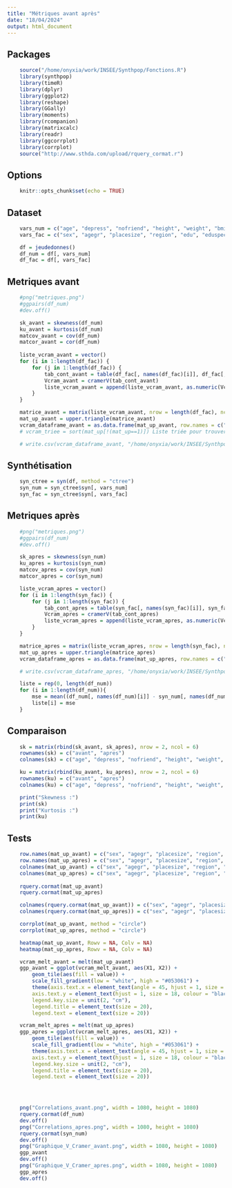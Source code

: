 ```yaml
---
title: "Métriques avant après"
date: "18/04/2024"
output: html_document
---
```


## Packages
```r
    source("/home/onyxia/work/INSEE/Synthpop/Fonctions.R")
    library(synthpop)
    library(timeR)
    library(dplyr)
    library(ggplot2)
    library(reshape)
    library(GGally)
    library(moments)
    library(rcompanion)
    library(matrixcalc)
    library(readr)
    library(ggcorrplot)
    library(corrplot)
    source("http://www.sthda.com/upload/rquery_cormat.r")
```

## Options
```r
    knitr::opts_chunk$set(echo = TRUE)
```

## Dataset
```r
    vars_num = c("age", "depress", "nofriend", "height", "weight", "bmi")
    vars_fac = c("sex", "agegr", "placesize", "region", "edu", "eduspec", "socprof", "marital", "ls", "trust", "trustfam", "trustneigh", "sport", "smoke", "alcsol", "wkabint", "englang")

    df = jeudedonnes()
    df_num = df[, vars_num]
    df_fac = df[, vars_fac]
```

## Metriques avant
```r
    #png("metriques.png")
    #ggpairs(df_num)
    #dev.off()

    sk_avant = skewness(df_num)
    ku_avant = kurtosis(df_num)
    matcov_avant = cov(df_num)
    matcor_avant = cor(df_num)
    
    liste_vcram_avant = vector()
    for (i in 1:length(df_fac)) { 
        for (j in 1:length(df_fac)) {
            tab_cont_avant = table(df_fac[, names(df_fac)[i]], df_fac[, names(df_fac)[j]])
            Vcram_avant = cramerV(tab_cont_avant)
            liste_vcram_avant = append(liste_vcram_avant, as.numeric(Vcram_avant))
        }
    }

    matrice_avant = matrix(liste_vcram_avant, nrow = length(df_fac), ncol = length(df_fac))
    mat_up_avant = upper.triangle(matrice_avant)
    vcram_dataframe_avant = as.data.frame(mat_up_avant, row.names = c("sex", "agegr", "placesize", "region", "edu", "eduspec", "socprof", "marital", "ls", "trust", "trustfam", "trustneigh", "sport", "smoke", "alcsol", "wkabint", "englang"), colnames = c("sex", "agegr", "placesize", "region", "edu", "eduspec", "socprof", "marital", "ls", "trust", "trustfam", "trustneigh", "sport", "smoke", "alcsol", "wkabint", "englang"))
    # vcram_triee = sort(mat_up[!(mat_up==1)]) Liste triée pour trouver les plus grandes valeurs

    # write.csv(vcram_dataframe_avant, "/home/onyxia/work/INSEE/Synthpop/Tests/vcramer_avant.csv", row.names = TRUE)
```

## Synthétisation
```r
    syn_ctree = syn(df, method = "ctree")
    syn_num = syn_ctree$syn[, vars_num]
    syn_fac = syn_ctree$syn[, vars_fac]
```

## Metriques après
```r
    #png("metriques.png")
    #ggpairs(df_num)
    #dev.off()

    sk_apres = skewness(syn_num)
    ku_apres = kurtosis(syn_num)
    matcov_apres = cov(syn_num)
    matcor_apres = cor(syn_num)

    liste_vcram_apres = vector()
    for (i in 1:length(syn_fac)) { 
        for (j in 1:length(syn_fac)) {
            tab_cont_apres = table(syn_fac[, names(syn_fac)[i]], syn_fac[, names(syn_fac)[j]])
            Vcram_apres = cramerV(tab_cont_apres)
            liste_vcram_apres = append(liste_vcram_apres, as.numeric(Vcram_apres))
        }
    }

    matrice_apres = matrix(liste_vcram_apres, nrow = length(syn_fac), ncol = length(syn_fac))
    mat_up_apres = upper.triangle(matrice_apres)
    vcram_dataframe_apres = as.data.frame(mat_up_apres, row.names = c("sex", "agegr", "placesize", "region", "edu", "eduspec", "socprof", "marital", "ls", "trust", "trustfam", "trustneigh", "sport", "smoke", "alcsol", "wkabint", "englang"), colnames = c("sex", "agegr", "placesize", "region", "edu", "eduspec", "socprof", "marital", "ls", "trust", "trustfam", "trustneigh", "sport", "smoke", "alcsol", "wkabint", "englang"))

    # write.csv(vcram_dataframe_apres, "/home/onyxia/work/INSEE/Synthpop/Tests/vcramer_apres.csv", row.names = TRUE)

    liste = rep(0, length(df_num))
    for (i in 1:length(df_num)){
        mse = mean((df_num[, names(df_num)[i]] - syn_num[, names(df_num)[i]])^2)
        liste[i] = mse
    }
```

## Comparaison
```r
    sk = matrix(rbind(sk_avant, sk_apres), nrow = 2, ncol = 6)
    rownames(sk) = c("avant", "apres")
    colnames(sk) = c("age", "depress", "nofriend", "height", "weight", "bmi")

    ku = matrix(rbind(ku_avant, ku_apres), nrow = 2, ncol = 6)
    rownames(ku) = c("avant", "apres")
    colnames(ku) = c("age", "depress", "nofriend", "height", "weight", "bmi")

    print("Skewness :")
    print(sk)
    print("Kurtosis :")
    print(ku)
```


## Tests
```r
    row.names(mat_up_avant) = c("sex", "agegr", "placesize", "region", "edu", "eduspec", "socprof", "marital", "ls", "trust", "trustfam", "trustneigh", "sport", "smoke", "alcsol", "wkabint", "englang")
    row.names(mat_up_apres) = c("sex", "agegr", "placesize", "region", "edu", "eduspec", "socprof", "marital", "ls", "trust", "trustfam", "trustneigh", "sport", "smoke", "alcsol", "wkabint", "englang")
    colnames(mat_up_avant) = c("sex", "agegr", "placesize", "region", "edu", "eduspec", "socprof", "marital", "ls", "trust", "trustfam", "trustneigh", "sport", "smoke", "alcsol", "wkabint", "englang")
    colnames(mat_up_apres) = c("sex", "agegr", "placesize", "region", "edu", "eduspec", "socprof", "marital", "ls", "trust", "trustfam", "trustneigh", "sport", "smoke", "alcsol", "wkabint", "englang")
   
    rquery.cormat(mat_up_avant)
    rquery.cormat(mat_up_apres)

    colnames(rquery.cormat(mat_up_avant)) = c("sex", "agegr", "placesize", "region", "edu", "eduspec", "socprof", "marital", "ls", "trust", "trustfam", "trustneigh", "sport", "smoke", "alcsol", "wkabint", "englang")
    colnames(rquery.cormat(mat_up_apres)) = c("sex", "agegr", "placesize", "region", "edu", "eduspec", "socprof", "marital", "ls", "trust", "trustfam", "trustneigh", "sport", "smoke", "alcsol", "wkabint", "englang")

    corrplot(mat_up_avant, method = "circle")
    corrplot(mat_up_apres, method = "circle")

    heatmap(mat_up_avant, Rowv = NA, Colv = NA)
    heatmap(mat_up_apres, Rowv = NA, Colv = NA)

    vcram_melt_avant = melt(mat_up_avant)
    ggp_avant = ggplot(vcram_melt_avant, aes(X1, X2)) +
        geom_tile(aes(fill = value)) +
        scale_fill_gradient(low = "white", high = "#053061") +
        theme(axis.text.x = element_text(angle = 45, hjust = 1, size = 18, colour = "black"),
        axis.text.y = element_text(hjust = 1, size = 18, colour = "black"),
        legend.key.size = unit(2, "cm"),
        legend.title = element_text(size = 20),
        legend.text = element_text(size = 20))

    vcram_melt_apres = melt(mat_up_apres)
    ggp_apres = ggplot(vcram_melt_apres, aes(X1, X2)) +
        geom_tile(aes(fill = value)) +
        scale_fill_gradient(low = "white", high = "#053061") +
        theme(axis.text.x = element_text(angle = 45, hjust = 1, size = 18, colour = "black"),
        axis.text.y = element_text(hjust = 1, size = 18, colour = "black"),
        legend.key.size = unit(2, "cm"),
        legend.title = element_text(size = 20),
        legend.text = element_text(size = 20))
    



    png("Correlations_avant.png", width = 1080, height = 1080)
    rquery.cormat(df_num)
    dev.off()
    png("Correlations_apres.png", width = 1080, height = 1080)
    rquery.cormat(syn_num)
    dev.off()
    png("Graphique_V_Cramer_avant.png", width = 1080, height = 1080)
    ggp_avant
    dev.off()
    png("Graphique_V_Cramer_apres.png", width = 1080, height = 1080)
    ggp_apres
    dev.off()
```